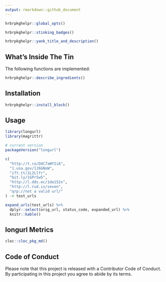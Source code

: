 ```yaml
---
output: rmarkdown::github_document
---
```

```r
hrbrpkghelpr::global_opts()
```

```r
hrbrpkghelpr::stinking_badges()
```

```r
hrbrpkghelpr::yank_title_and_description()
```

## What's Inside The Tin

The following functions are implemented:

```r
hrbrpkghelpr::describe_ingredients()
```

## Installation

```r
hrbrpkghelpr::install_block()
```

## Usage

```r
library(longurl)
library(magrittr)

# current version
packageVersion("longurl")
```

```r
c(
  "http://t.co/D4C7aWYIiA",
  "1.usa.gov/1J6GNoW",
  "ift.tt/1L2Llfr",
  "bit.ly/1GPr5w5",
  "http://l.dds.ec/1da152x",
  "http://l.rud.is/seven",
  "qrp://not a valid url/"
) -> test_urls

expand_urls(test_urls) %>% 
  dplyr::select(orig_url, status_code, expanded_url) %>% 
  knitr::kable()
```

## longurl Metrics

```r
cloc::cloc_pkg_md()
```

## Code of Conduct

Please note that this project is released with a Contributor Code of Conduct. By participating in this project you agree to abide by its terms.

